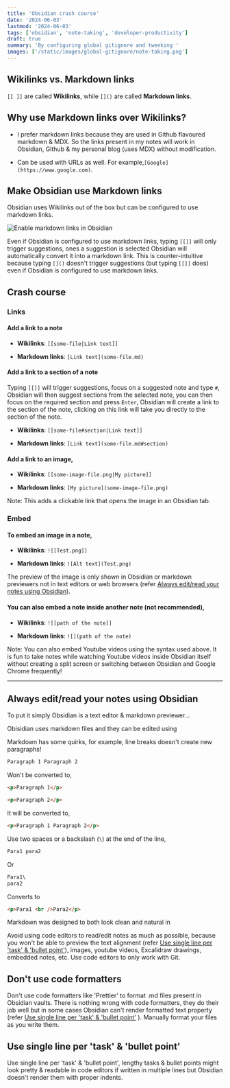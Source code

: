 ```yaml
---
title: 'Obsidian crash course'
date: '2024-06-03'
lastmod: '2024-06-03'
tags: ['obsidian', 'note-taking', 'developer-productivity']
draft: true
summary: 'By configuring global gitignore and tweeking '
images: ['/static/images/global-gitignore/note-taking.png']
---
```


## Wikilinks vs. Markdown links

`[[ ]]` are called **Wikilinks**, while `[]()` are called **Markdown links**.

## Why use Markdown links over Wikilinks?

- I prefer markdown links because they are used in Github flavoured markdown &
  MDX. So the links present in my notes will work in Obsidian, Github & my
  personal blog (uses MDX) without modification.

- Can be used with URLs as well. For example,`[Google](https://www.google.com)`.

## Make Obsidian use Markdown links

Obsidian uses Wikilinks out of the box but can be configured to use markdown
links.

![Enable markdown links in Obsidian](/static/images/blogs/obsidian-crash-course/enable-markdown-links.png)

Even if Obsidian is configured to use markdown links, typing `[[]]` will only
trigger suggestions, ones a suggestion is selected Obsidian will automatically
convert it into a markdown link. This is counter-intuitive because typing `[]()`
doesn't trigger suggestions (but typing `[[]]` does) even if Obsidian is
configured to use markdown links.

## Crash course

### Links

#### Add a link to a note

- **Wikilinks**: `[[some-file|Link text]]`

- **Markdown links**: `[Link text](some-file.md)`

#### Add a link to a section of a note

Typing `[[]]` will trigger suggestions, focus on a suggested note and type `#`,
Obsidian will then suggest sections from the selected note, you can then focus
on the required section and press `Enter`, Obsidian will create a link to the
section of the note, clicking on this link will take you directly to the section
of the note.

- **Wikilinks**: `[[some-file#section|Link text]]`

- **Markdown links**: `[Link text](some-file.md#section)`

#### Add a link to an image,

- **Wikilinks**: `[[some-image-file.png|My picture]]`

- **Markdown links**: `[My picture](some-image-file.png)`

Note: This adds a clickable link that opens the image in an Obsidian tab.

### Embed

#### To embed an image in a note,

- **Wikilinks**: `![[Test.png]]`

- **Markdown links**: `![Alt text](Test.png)`

The preview of the image is only shown in Obsidian or markdown previewers not in
text editors or web browsers (refer
[Always edit/read your notes using Obsidian](#Always%20edit/read%20your%20notes%20using%20Obsidian.)).

#### You can also embed a note inside another note (not recommended),

- **Wikilinks**: `![[path of the note]]`

- **Markdown links**: `![](path of the note)`

Note: You can also embed Youtube videos using the syntax used above. It is fun
to take notes while watching Youtube videos inside Obsidian itself without
creating a split screen or switching between Obsidian and Google Chrome
frequently!

---

## Always edit/read your notes using Obsidian

To put it simply Obsidian is a text editor & markdown previewer...

Obisidian uses markdown files and they can be edited using

Markdown has some quirks, for example, line breaks doesn't create new
paragraphs!

```md
Paragraph 1 Paragraph 2
```

Won't be converted to,

```html
<p>Paragraph 1</p>

<p>Paragraph 2</p>
```

It will be converted to,

```html
<p>Paragraph 1 Paragraph 2</p>
```

Use two spaces or a backslash (`\`) at the end of the line,

```markdown
Para1 para2
```

Or

```markdown
Para1\
para2
```

Converts to

```html
<p>Para1 <br />Para2</p>
```

Markdown was designed to both look clean and natural in

Avoid using code editors to read/edit notes as much as possible, because you
won't be able to preview the text alignment (refer
[Use single line per 'task' & 'bullet point'](#Use%20single%20line%20per%20'task'%20&%20'bullet%20point')),
images, youtube videos, Excalidraw drawings, embedded notes, etc. Use code
editors to only work with Git.

## Don't use code formatters

Don't use code formatters like 'Prettier' to format .md files present in
Obsidian vaults. There is nothing wrong with code formatters, they do their job
well but in some cases Obsidian can't render formatted text property (refer
[Use single line per 'task' & 'bullet point'](#Use%20single%20line%20per%20'task')
). Manually format your files as you write them.

## Use single line per 'task' & 'bullet point'

Use single line per 'task' & 'bullet point', lengthy tasks & bullet points might
look pretty & readable in code editors if written in multiple lines but Obsidian
doesn't render them with proper indents.
